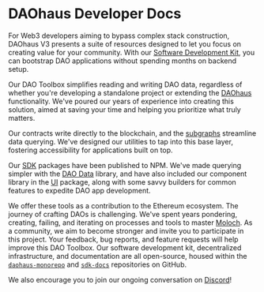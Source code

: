 # DAOhaus Developer Docs

For Web3 developers aiming to bypass complex stack construction, DAOhaus V3 presents a suite of resources designed to let you focus on creating value for your community. With our [Software Development Kit](#), you can bootstrap DAO applications without spending months on backend setup.

Our DAO Toolbox simplifies reading and writing DAO data, regardless of whether you're developing a standalone project or extending the [DAOhaus](https://daohaus.club/) functionality. We've poured our years of experience into creating this solution, aimed at saving your time and helping you prioritize what truly matters.

Our contracts write directly to the blockchain, and the [subgraphs](#) streamline data querying. We've designed our utilities to tap into this base layer, fostering accessibility for applications built on top.

Our [SDK](#) packages have been published to NPM. We've made querying simpler with the [DAO Data](#) library, and have also included our component library in the [UI](#) package, along with some savvy builders for common features to expedite DAO app development.

We offer these tools as a contribution to the Ethereum ecosystem. The journey of crafting DAOs is challenging. We've spent years pondering, creating, failing, and iterating on processes and tools to master [Moloch](https://slatestarcodex.com/2014/07/30/meditations-on-moloch/). As a community, we aim to become stronger and invite you to participate in this project. Your feedback, bug reports, and feature requests will help improve this DAO Toolbox. Our software development kit, decentralized infrastructure, and documentation are all open-source, housed within the [`daohaus-monorepo`](https://github.com/HausDAO/daohaus-monorepo/) and [`sdk-docs`](#) repositories on GitHub.

We also encourage you to join our ongoing conversation on [Discord](https://discord.gg/daohaus)!
